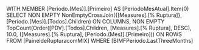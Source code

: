 WITH
MEMBER [Periodo.(Mes)].[Primeiro] AS
    [PeriodoMesAtual].Item(0)
SELECT 
NON EMPTY NonEmptyCrossJoin({[Measures].[% Ruptura]}, [Periodo.(Mes)].[Todos].Children) ON COLUMNS, 
NON EMPTY TopCount(Order([PDV].[Todos].Children, [Measures].[% Ruptura], DESC), 10.0, ([Measures].[% Ruptura], [Periodo.(Mes)].[Primeiro])) ON ROWS 
FROM [PaineldeRupturacomMIX] 
WHERE [BIMFPeriodo.LastThreeMonths]